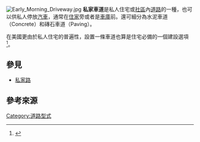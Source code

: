 [[File:Early_Morning_Driveway.jpg|thumb]]
'''私家車道'''是私人住宅或[[社區|社區]]內[[道路|道路]]的一種，也可以供私人停放[[汽車|汽車]]，通常在[[住家|住家]]旁或者是[[車庫|車庫]]前。還可細分為水泥車道（Concrete）和磚石車道（Paving）。

在美國更由於私人住宅的普遍性，設置一條車道也算是住宅必備的一個建設選項<ref name="私家泊車道">{{cite web|title=私家泊車道（Driveway）|url=http://newsforchinese.com/laozhong/%e7%a7%81%e5%ae%b6%e6%b3%8a%e8%bb%8a%e9%81%93%ef%bc%88driveway%ef%bc%89/|publisher=老中新聞網|date=2010-08-09|accessdate=2011-11-20|deadurl=yes|archiveurl=https://web.archive.org/web/20111101184428/http://newsforchinese.com/laozhong/%e7%a7%81%e5%ae%b6%e6%b3%8a%e8%bb%8a%e9%81%93%ef%bc%88driveway%ef%bc%89/|archivedate=2011-11-01}}</ref>。

== 參見 ==
* [[私家路|私家路]]

== 參考來源 ==
{{reflist}}

{{街道與巷道}}

[[Category:道路型式|Category:道路型式]]